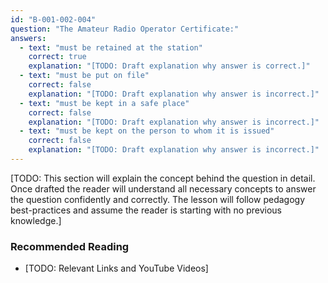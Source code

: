 ```yaml
---
id: "B-001-002-004"
question: "The Amateur Radio Operator Certificate:"
answers:
  - text: "must be retained at the station"
    correct: true
    explanation: "[TODO: Draft explanation why answer is correct.]"
  - text: "must be put on file"
    correct: false
    explanation: "[TODO: Draft explanation why answer is incorrect.]"
  - text: "must be kept in a safe place"
    correct: false
    explanation: "[TODO: Draft explanation why answer is incorrect.]"
  - text: "must be kept on the person to whom it is issued"
    correct: false
    explanation: "[TODO: Draft explanation why answer is incorrect.]"
---
```


[TODO: This section will explain the concept behind the question in detail. Once drafted the reader will understand all necessary concepts to answer the question confidently and correctly. The lesson will follow pedagogy best-practices and assume the reader is starting with no previous knowledge.]

### Recommended Reading

- [TODO: Relevant Links and YouTube Videos]
